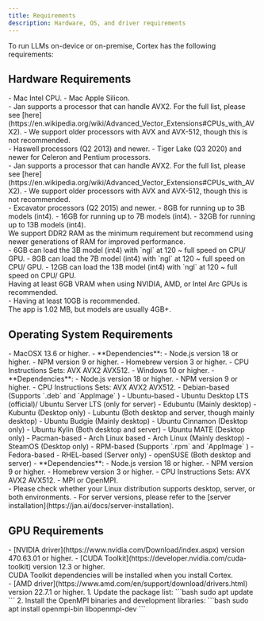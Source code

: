 ```yaml
---
title: Requirements
description: Hardware, OS, and driver requirements
---
```



To run LLMs on-device or on-premise, Cortex has the following requirements:

## Hardware Requirements
<Tabs>
  <TabItem value="CPU" label="CPU">
    <Tabs>
      <TabItem value="macOs" label="macOs">
        - Mac Intel CPU.
        - Mac Apple Silicon.
      </TabItem>
      <TabItem value="Intel" label="Intel" default>
        <Aside>
          - Jan supports a processor that can handle AVX2. For the full list, please see [here](https://en.wikipedia.org/wiki/Advanced_Vector_Extensions#CPUs_with_AVX2).
          - We support older processors with AVX and AVX-512, though this is not recommended.
        </Aside>
        - Haswell processors (Q2 2013) and newer.
        - Tiger Lake (Q3 2020) and newer for Celeron and Pentium processors.
      </TabItem>
      <TabItem value="AMD" label="AMD">
        <Aside>
          - Jan supports a processor that can handle AVX2. For the full list, please see [here](https://en.wikipedia.org/wiki/Advanced_Vector_Extensions#CPUs_with_AVX2).
          - We support older processors with AVX and AVX-512, though this is not recommended.
        </Aside>
        - Excavator processors (Q2 2015) and newer.
      </TabItem>
    </Tabs>
  </TabItem>
  <TabItem value="RAM" label="RAM">
    - 8GB for running up to 3B models (int4).
    - 16GB for running up to 7B models (int4).
    - 32GB for running up to 13B models (int4).
    <Aside>
    We support DDR2 RAM as the minimum requirement but recommend using newer generations of RAM for improved performance.
    </Aside>
  </TabItem>
  <TabItem value="GPU" label="GPU">
    - 6GB can load the 3B model (int4) with `ngl` at 120 ~ full speed on CPU/ GPU.
    - 8GB can load the 7B model (int4) with `ngl` at 120 ~ full speed on CPU/ GPU.
    - 12GB can load the 13B model (int4) with `ngl` at 120 ~ full speed on CPU/ GPU.
    <Aside>
      Having at least 6GB VRAM when using NVIDIA, AMD, or Intel Arc GPUs is recommended.
    </Aside>
  </TabItem>
  <TabItem value="Disk" label="Disk">
    - Having at least 10GB is recommended.
    <Aside>
      The app is 1.02 MB, but models are usually 4GB+.
    </Aside>
  </TabItem>
</Tabs>

## Operating System Requirements
<Tabs>
  <TabItem value="Mac" label="Mac">
    - MacOSX 13.6 or higher.
    - **Dependencies**:
        - Node.js version 18 or higher.
        - NPM version 9 or higher.
        - Homebrew version 3 or higher.
        - CPU Instructions Sets: AVX AVX2 AVX512.
  </TabItem>
  <TabItem value="Windows" label="Windows">
    - Windows 10 or higher.
    - **Dependencies**:
        - Node.js version 18 or higher.
        - NPM version 9 or higher.
        - CPU Instructions Sets: AVX AVX2 AVX512.
  </TabItem>
  <TabItem value="Linux" label="Linux">
    - Debian-based (Supports `.deb` and `AppImage` )
    - Ubuntu-based
        - Ubuntu Desktop LTS (official)/ Ubuntu Server LTS (only for server)
        - Edubuntu (Mainly desktop)
        - Kubuntu (Desktop only)
        - Lubuntu (Both desktop and server, though mainly desktop)
        - Ubuntu Budgie (Mainly desktop)
        - Ubuntu Cinnamon (Desktop only)
        - Ubuntu Kylin (Both desktop and server)
        - Ubuntu MATE (Desktop only)
    - Pacman-based
        - Arch Linux based
            - Arch Linux (Mainly desktop)
            - SteamOS (Desktop only)
    - RPM-based (Supports `.rpm` and `AppImage` )
    - Fedora-based
        - RHEL-based (Server only)
    - openSUSE (Both desktop and server)
    - **Dependencies**:
        - Node.js version 18 or higher.
        - NPM version 9 or higher.
        - Homebrew version 3 or higher.
        - CPU Instructions Sets: AVX AVX2 AVX512.
        - MPI or OpenMPI.
    <Aside>
      - Please check whether your Linux distribution supports desktop, server, or both environments.
      - For server versions, please refer to the [server installation](https://jan.ai/docs/server-installation).
    </Aside>
  </TabItem>
</Tabs>

## GPU Requirements
<Tabs>
  <TabItem value="nvidia" label="NVIDIA">
    - [NVIDIA driver](https://www.nvidia.com/Download/index.aspx) version 470.63.01 or higher.
    - [CUDA Toolkit](https://developer.nvidia.com/cuda-toolkit) version 12.3 or higher.
    <Aside>
      CUDA Toolkit dependencies will be installed when you install Cortex.
    </Aside>
  </TabItem>
  <TabItem value="amd" label="AMD">
    - [AMD driver](https://www.amd.com/en/support/download/drivers.html) version 22.7.1 or higher.
  </TabItem>
  <TabItem value="mpi" label="MPI/OpenMPI">
    <Tabs>
      <TabItem value="linux-mpi" label="Linux">
        1. Update the package list:
        ```bash
        sudo apt update
        ```
        2. Install the OpenMPI binaries and development libraries:
        ```bash
        sudo apt install openmpi-bin libopenmpi-dev
        ```
      </TabItem>
    </Tabs>
  </TabItem>
</Tabs>

